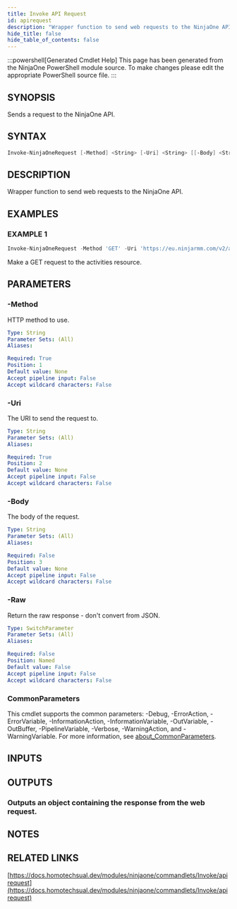 ```yaml
---
title: Invoke API Request
id: apirequest
description: "Wrapper function to send web requests to the NinjaOne API."
hide_title: false
hide_table_of_contents: false
---
```


:::powershell[Generated Cmdlet Help]
This page has been generated from the NinjaOne PowerShell module source. To make changes please edit the appropriate PowerShell source file.
:::

## SYNOPSIS

Sends a request to the NinjaOne API.

## SYNTAX

```powershell
Invoke-NinjaOneRequest [-Method] <String> [-Uri] <String> [[-Body] <String>] [-Raw] [<CommonParameters>]
```

## DESCRIPTION

Wrapper function to send web requests to the NinjaOne API.

## EXAMPLES

### EXAMPLE 1

```powershell
Invoke-NinjaOneRequest -Method 'GET' -Uri 'https://eu.ninjarmm.com/v2/activities'
```

Make a GET request to the activities resource.

## PARAMETERS

### -Method

HTTP method to use.

```yaml
Type: String
Parameter Sets: (All)
Aliases:

Required: True
Position: 1
Default value: None
Accept pipeline input: False
Accept wildcard characters: False
```

### -Uri

The URI to send the request to.

```yaml
Type: String
Parameter Sets: (All)
Aliases:

Required: True
Position: 2
Default value: None
Accept pipeline input: False
Accept wildcard characters: False
```

### -Body

The body of the request.

```yaml
Type: String
Parameter Sets: (All)
Aliases:

Required: False
Position: 3
Default value: None
Accept pipeline input: False
Accept wildcard characters: False
```

### -Raw

Return the raw response - don't convert from JSON.

```yaml
Type: SwitchParameter
Parameter Sets: (All)
Aliases:

Required: False
Position: Named
Default value: False
Accept pipeline input: False
Accept wildcard characters: False
```

### CommonParameters

This cmdlet supports the common parameters: -Debug, -ErrorAction, -ErrorVariable, -InformationAction, -InformationVariable, -OutVariable, -OutBuffer, -PipelineVariable, -Verbose, -WarningAction, and -WarningVariable. For more information, see [about_CommonParameters](http://go.microsoft.com/fwlink/?LinkID=113216).

## INPUTS

## OUTPUTS

### Outputs an object containing the response from the web request.

## NOTES

## RELATED LINKS

[https://docs.homotechsual.dev/modules/ninjaone/commandlets/Invoke/apirequest](https://docs.homotechsual.dev/modules/ninjaone/commandlets/Invoke/apirequest)
